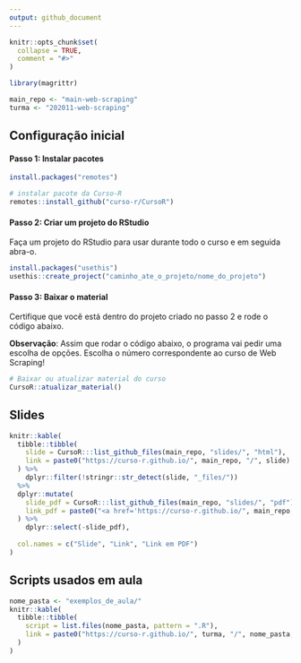 ```yaml
---
output: github_document
---
```


<!-- README.md is generated from README.Rmd. Please edit that file -->

```r
knitr::opts_chunk$set(
  collapse = TRUE,
  comment = "#>"
)

library(magrittr)

main_repo <- "main-web-scraping"
turma <- "202011-web-scraping"
```

## Configuração inicial

#### Passo 1: Instalar pacotes

```r
install.packages("remotes")

# instalar pacote da Curso-R
remotes::install_github("curso-r/CursoR")

```



#### Passo 2: Criar um projeto do RStudio

Faça um projeto do RStudio para usar durante todo o curso e em seguida abra-o.

```r
install.packages("usethis")
usethis::create_project("caminho_ate_o_projeto/nome_do_projeto")
```

#### Passo 3: Baixar o material

Certifique que você está dentro do projeto criado no passo 2 e rode o código abaixo.

**Observação**: Assim que rodar o código abaixo, o programa vai pedir uma escolha de opções. Escolha o número correspondente ao curso de Web Scraping!

```r
# Baixar ou atualizar material do curso
CursoR::atualizar_material()
```

## Slides

```r
knitr::kable(
  tibble::tibble(
    slide = CursoR:::list_github_files(main_repo, "slides/", "html"),
    link = paste0("https://curso-r.github.io/", main_repo, "/", slide)
  ) %>% 
    dplyr::filter(!stringr::str_detect(slide, "_files/"))
  %>% 
  dplyr::mutate(
    slide_pdf = CursoR:::list_github_files(main_repo, "slides/", "pdf"),
    link_pdf = paste0("<a href='https://curso-r.github.io/", main_repo, "/", slide_pdf, "'> PDF </a>")
  ) %>% 
    dplyr::select(-slide_pdf),
  
  col.names = c("Slide", "Link", "Link em PDF")
) 
```

## Scripts usados em aula

```r
nome_pasta <- "exemplos_de_aula/"
knitr::kable(
  tibble::tibble(
    script = list.files(nome_pasta, pattern = ".R"),
    link = paste0("https://curso-r.github.io/", turma, "/", nome_pasta, script)
  )
)
```


